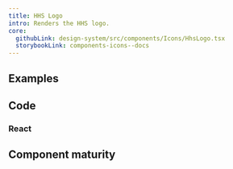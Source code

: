 ```yaml
---
title: HHS Logo
intro: Renders the HHS logo.
core:
  githubLink: design-system/src/components/Icons/HhsLogo.tsx
  storybookLink: components-icons--docs
---
```


## Examples

<StorybookExample componentName="hhsLogo" storyId="components-icons--hhs-logo" />

## Code

### React

<PropTable componentName="SvgIcon" />

## Component maturity

<MaturityChecklist
  a11yStandards={true}
  color={true}
  forcedColors={false}
  screenReaders={true}
  keyboardNavigable={true}
  storybook={true}
  responsive={true}
  spanish={true}
  completeUiKit={false}
  responsiveUiKit={false}
  tokensInCode={true}
  tokensInSketch={true}
/>
